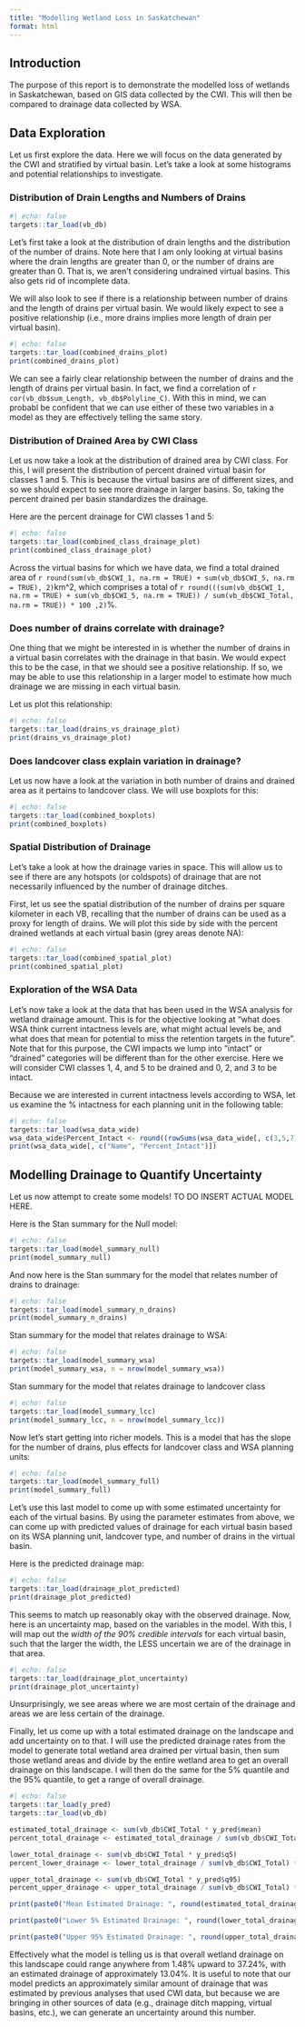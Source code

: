```yaml
---
title: "Modelling Wetland Loss in Saskatchewan"
format: html
---
```


## Introduction

The purpose of this report is to demonstrate the modelled loss of wetlands in Saskatchewan,
based on GIS data collected by the CWI. This will then be compared to drainage data collected by WSA.

## Data Exploration

Let us first explore the data. Here we will focus on the data generated by the CWI and stratified by 
virtual basin. Let's take a look at some histograms and potential relationships to investigate.

### Distribution of Drain Lengths and Numbers of Drains
```r
#| echo: false
targets::tar_load(vb_db)
```
Let's first take a look at the distribution of drain lengths and the distribution of the number of drains. 
Note here that I am only looking at virtual basins where the drain lengths are greater than 0, or the 
number of drains are greater than 0. That is, we aren't considering undrained virtual basins. This 
also gets rid of incomplete data.

We will also look to see if there is a relationship between number of drains and the length of drains 
per virtual basin. We would likely expect to see a positive relationship (i.e., more drains implies 
more length of drain per virtual basin).
 
```r
#| echo: false
targets::tar_load(combined_drains_plot)
print(combined_drains_plot)
```

We can see a fairly clear relationship between the number of drains and the length of drains per virtual basin. 
In fact, we find a correlation of `r cor(vb_db$sum_Length, vb_db$Polyline_C)`. With this in 
mind, we can probabl be confident that we can use either of these two variables in a model as they are effectively 
telling the same story.

### Distribution of Drained Area by CWI Class

Let us now take a look at the distribution of drained area by CWI class. For this, I will present the distribution 
of percent drained virtual basin for classes 1 and 5. This is because the virtual basins are of different sizes, 
and so we should expect to see more drainage in larger basins. So, taking the percent drained per basin 
standardizes the drainage.

Here are the percent drainage for CWI classes 1 and 5:
```r
#| echo: false
targets::tar_load(combined_class_drainage_plot)
print(combined_class_drainage_plot)
```

Across the virtual basins for which we have data, we find a total drained area of 
`r round(sum(vb_db$CWI_1, na.rm = TRUE) + sum(vb_db$CWI_5, na.rm = TRUE), 2)`km^2, which comprises a total of 
`r round(((sum(vb_db$CWI_1, na.rm = TRUE) + sum(vb_db$CWI_5, na.rm = TRUE)) / sum(vb_db$CWI_Total, na.rm = TRUE)) * 100 ,2)`%.

### Does number of drains correlate with drainage?

One thing that we might be interested in is whether the number of drains in a virtual 
basin correlates with the drainage in that basin. We would expect this to be the case,
in that we should see a positive relationship. If so, we may be able to use this relationship
in a larger model to estimate how much drainage we are missing in each virtual basin.

Let us plot this relationship:


```r
#| echo: false
targets::tar_load(drains_vs_drainage_plot)
print(drains_vs_drainage_plot)
```

### Does landcover class explain variation in drainage?

Let us now have a look at the variation in both number of drains and drained area as it pertains to landcover class. We will use boxplots for this:

```r
#| echo: false
targets::tar_load(combined_boxplots)
print(combined_boxplots)
```

### Spatial Distribution of Drainage

Let's take a look at how the drainage varies in space. This will allow us to see if there are any hotspots (or coldspots) of drainage that are not
necessarily influenced by the number of drainage ditches. 

First, let us see the spatial distribution of the number of drains per square kilometer in each VB, recalling
that the number of drains can be used as a proxy for length of drains. We will plot this side by side
with the percent drained wetlands at each virtual basin (grey areas denote NA):

```r
#| echo: false
targets::tar_load(combined_spatial_plot)
print(combined_spatial_plot)
```

### Exploration of the WSA Data

Let's now take a look at the data that has been used in the WSA analysis for wetland drainage amount. This is for the objective looking 
at “what does WSA think current intactness levels are, what might actual levels be, and what does that mean for potential to miss the 
retention targets in the future”. Note that for this purpose, the CWI impacts we lump into “intact” or “drained” categories will be 
different than for the other exercise. Here we will consider CWI classes 1, 4, and 5 to be drained and 0, 2, and 3 to be intact.

Because we are interested in current intactness levels according to WSA, let us examine the % intactness for each planning unit in the following table:

```r
#| echo: false
targets::tar_load(wsa_data_wide)
wsa_data_wide$Percent_Intact <- round((rowSums(wsa_data_wide[, c(3,5,7)], na.rm = TRUE) / rowSums(wsa_data_wide[,3:8], na.rm = TRUE)) * 100, 2)
print(wsa_data_wide[, c("Name", "Percent_Intact")])
```

## Modelling Drainage to Quantify Uncertainty

Let us now attempt to create some models! TO DO INSERT ACTUAL MODEL HERE.

Here is the Stan summary for the Null model:

```r
#| echo: false
targets::tar_load(model_summary_null)
print(model_summary_null) 
```

And now here is the Stan summary for the model that relates number of drains to drainage:

```r
#| echo: false
targets::tar_load(model_summary_n_drains)
print(model_summary_n_drains)
```

Stan summary for the model that relates drainage to WSA:
```r
#| echo: false
targets::tar_load(model_summary_wsa)
print(model_summary_wsa, n = nrow(model_summary_wsa))
```

Stan summary for the model that relates drainage to landcover class
```r
#| echo: false
targets::tar_load(model_summary_lcc)
print(model_summary_lcc, n = nrow(model_summary_lcc))
```

Now let's start getting into richer models. This is a model that has the slope for the number of drains, plus effects for landcover class and WSA planning units:
```r
#| echo: false
targets::tar_load(model_summary_full)
print(model_summary_full)
```

Let's use this last model to come up with some estimated uncertainty for each of the virtual basins. By using the parameter estimates from above, we can come up with predicted values of drainage for each virtual basin based on its WSA planning unit, landcover type, and number of drains in the virtual basin.

Here is the predicted drainage map:
```r
#| echo: false
targets::tar_load(drainage_plot_predicted)
print(drainage_plot_predicted)
```

This seems to match up reasonably okay with the observed drainage. Now, here is an uncertainty map, based on the variables in the model. With this, I will map out the *width of the 90% credible intervals* for each virtual basin, such that the larger the width, the LESS uncertain we are of the drainage in that area.
```r
#| echo: false
targets::tar_load(drainage_plot_uncertainty)
print(drainage_plot_uncertainty)
```

Unsurprisingly, we see areas where we are most certain of the drainage and areas we are less certain of the drainage.

Finally, let us come up with a total estimated drainage on the landscape and add uncertainty on to that. I will use the predicted drainage rates from the model to generate total wetland area drained per virtual basin, then sum those wetland areas and divide by the entire wetland area to get an overall drainage on this landscape. I will then do the same for the 5% quantile and the 95% quantile, to get a range of overall drainage.

```r
#| echo: false
targets::tar_load(y_pred)
targets::tar_load(vb_db)

estimated_total_drainage <- sum(vb_db$CWI_Total * y_pred$mean)
percent_total_drainage <- estimated_total_drainage / sum(vb_db$CWI_Total) * 100

lower_total_drainage <- sum(vb_db$CWI_Total * y_pred$q5)
percent_lower_drainage <- lower_total_drainage / sum(vb_db$CWI_Total) * 100

upper_total_drainage <- sum(vb_db$CWI_Total * y_pred$q95)
percent_upper_drainage <- upper_total_drainage / sum(vb_db$CWI_Total) * 100

print(paste0("Mean Estimated Drainage: ", round(estimated_total_drainage,2), " km^2, ", round(percent_total_drainage,2), "%"))

print(paste0("Lower 5% Estimated Drainage: ", round(lower_total_drainage,2), " km^2, ", round(percent_lower_drainage,2), "%"))

print(paste0("Upper 95% Estimated Drainage: ", round(upper_total_drainage,2), " km^2, ", round(percent_upper_drainage,2), "%"))
```

Effectively what the model is telling us is that overall wetland drainage on this landscape could range anywhere from 1.48% upward to 37.24%, with an estimated drainage of approximately 13.04%. It is useful to note that our model predicts an approximately similar amount of drainage that was estimated by previous analyses that used CWI data, but because we are bringing in other sources of data (e.g., drainage ditch mapping, virtual basins, etc.), we can generate an uncertainty around this number.